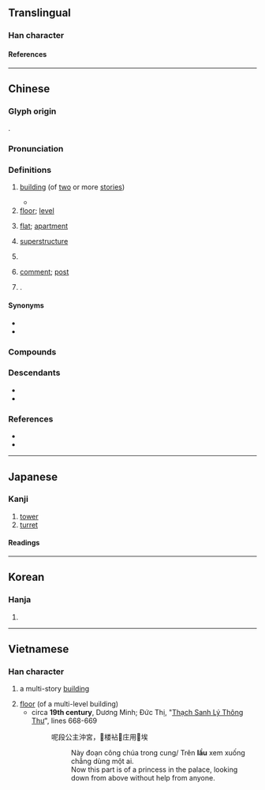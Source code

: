 {{also|楼}}
{{character info}}
{{character info|0xf94c}}
==Translingual==
{{ja-forms|[[楼]]|[[楼]]|樓}}

===Han character===
{{Han char|rn=75|rad=木|as=11|sn=15|four=45944|canj=DLWV|ids=⿰木婁}}

====References====
{{Han ref|kx=0549.310|dkj=15430|dj=0937.240|hdz=21279.040|uh=6A13|ud=27155|bh=BCD3|bd=48339}}
{{Han ref|uh=F94C}}

----

==Chinese==
{{zh-forms|s=楼|alt=𩫰,𣏥-nonstandard}}

===Glyph origin===
{{Han etym}}
{{Han compound|木|婁|ls=psc|c1=s|c2=p|t1=tree}}.

===Pronunciation===
{{zh-pron
|m=lóu
|m-s=
|dg=лу1
|c=lau4,lau4-2
|c-t=leu3,leu3*
|g=
|h=pfs=lèu;gd=lêu2
|j=
|mb=lê
|md=làu/lèu
|md_note=làu - vernacular; lèu - literary
|mn=ml,jj,tw:lâu/xm,zz,twt:lô͘/qz,jj:liô
|mn_note=lâu - vernacular; lô͘/liô - literary
|mn-t=lao5
|w=3leu
|x=
|ma=y
|mc=y
|oc=y
|cat=n,cl,pn
}}

===Definitions===
{{zh-hanzi}}

# [[building]] (of [[two]] or more [[stories]]) {{zh-mw|m,c:棟|m:幢|c:躉|c:間}}
#: {{zh-x|教學樓|classroom building}}
#* {{zh-x|登 斯 樓 也，則 有 心曠神怡，寵辱 皆 忘，把酒 臨風，其 喜洋洋 者 矣。||ref=1046, {{w|Fan Zhongyan}}, {{lang|zh|[[s:zh:岳陽樓記|岳陽樓記]]}}|CL}}
# [[floor]]; [[level]] {{zh-mw|層}}
#: {{zh-x|那個 房子{zi} 有 三 層 樓。|That house has three '''floors'''.}}
#: {{zh-x|我 住 喺 二 樓{lau4-2}。|I live on the second '''floor'''.|C}}
# {{lb|zh|Hong Kong}} [[flat]]; [[apartment]] {{zh-mw|c:層}}
#: {{zh-x|賣 咗 層 樓{lau4-2}|to have sold one's flat|C}}
# [[superstructure]]
#: {{zh-x|城樓|city gate tower}}
#: {{zh-x|角樓|corner tower (in Chinese architecture)}}
# {{n-g|Used in the name of some businesses}}
#: {{zh-x|銀樓|jeweller’s shop}}
#: {{zh-x|酒樓|Chinese restaurant|C}}
#: {{zh-x|青樓|brothel}}
# {{lb|zh|internet slang}} [[comment]]; [[post]]
#: {{zh-x|9 樓|'''comment''' #9}}
#: {{zh-x|樓主|[[OP]]}}
#: {{zh-x|蓋樓|to reply to a thread}}
#: {{zh-x|借樓 問 一下|}}
# {{surname|zh|nodot=1}}.

====Synonyms====
* {{zh-l|層}}
* {{zh-l|樓層}}

===Compounds===
{{zh-der|樓板|樓層|樓道|樓頂|樓房|樓閣|樓上|樓臺|樓梯|樓下|大樓|亭臺樓閣|北固樓|南樓詠謔|平地樓臺|岑樓齊末|城樓|彩樓配|上樓|吊樓|下樓|岳陽樓|岑樓|層樓|墜樓|寫字樓|十二樓|居民樓|妝樓|崗樓|山樓|人去樓空|寶釵樓|寸木岑樓|危樓|樓櫓|玉樓金闕|暗樓子|樓船|秦樓謝館|樓中樓|玉樓赴召|樓窗|望樓車|拜經樓|登樓|樓閣亭臺|海樓|玉樓金閣|摩天樓|煙雨樓|楚館秦樓|樓子|樵樓|牌樓|白門樓|戍樓|樓羅|明樓|明遠樓|摘星樓|樓宇|空中樓閣|樓臺會|皕宋樓|秦樓楚館|秦樓|樊樓|玉樓|氣樓|樓車|洋樓|碉樓|摩天大樓|江樓|歌樓舞館|望樓|畫閣朱樓|瓊瑤樓閣|瓊樓玉宇|樓臺亭閣|玉樓金殿|玉樓春|白玉樓|朱閣青樓|栝樓|更上層樓|樓蘭晉簡|燕子樓|海市蜃樓|更樓|登樓望闕|樓蘭|炮樓|樓底下|畫樓|樓庫|敵樓|金粉樓臺|蜃樓|赤崁樓|過街樓|背山起樓|紅粉青樓|門樓|茶樓|迷樓|綵牌樓|近水樓臺|重樓|蜃樓海市|跑樓|角樓|青樓|莒光樓|龍樓|鼓樓|黃樓|閣樓|頂樓|鸛雀樓|鴿樓|鴛鴦樓|鳳閣龍樓|鳳去秦樓|鳳去樓空|酒樓|高樓大廈|驛樓|騎樓|門樓子|翠樓|離樓|金谷墮樓|譙樓|赤嵌樓|鐘樓|銀樓|金樓子|粉妝樓|船樓|花粉樓|黃鶴樓|紅樓|紅樓夢|著腳書樓|箭樓|舞榭歌樓|綵樓|東門樓|樓子灣|吳樓|古樓|孟樓|李樓|駱樓|周樓|施樓|徐樓|中樓|花樓|邵家樓|陳家樓|更上一層樓|陳策樓|萬丈高樓平地起}}

===Descendants===
* {{desc|th|เหลา|t=restaurant|bor=1}}
* {{desc|vi|lầu|bor=1}}

===References===
* {{R:yue:Hanzi}}
* {{thcwd|11183}}

{{zh-cat|Beginning}}

----

==Japanese==
{{ja-kanji forms|楼|樓}}

===Kanji===
{{ja-kanji|grade=|rs=木11|shin=楼}}

# [[tower]]
# [[turret]]

====Readings====
{{ja-readings
|goon=る
|kanon=ろう
|kun=たかどの-, やぐら-
}}

----

==Korean==

===Hanja===
{{ko-hanja|hangeul=[[루]]>[[누]]}}

# {{rfdef|ko|sort=木11}}

----

==Vietnamese==

===Han character===
{{vi-readings|reading=lâu, lầu|rs=木11}}

# {{lb|vi|literary}} a multi-story [[building]]
# [[floor]] (of a multi-level building)
#* circa '''19th century''', Dương Minh; Ðức Thị, "[[w:Truyện Thạch Sanh|Thạch Sanh Lý Thông Thư]]", lines 668-669
#*: 呢段公主沖宮，𨕭楼袩𨑜庄用𠬠埃
#*:: Này đoạn công chúa trong cung/ Trên '''lầu''' xem xuống chẳng dùng một ai.
#*:: Now this part is of a princess in the palace, looking down from above without help from anyone.